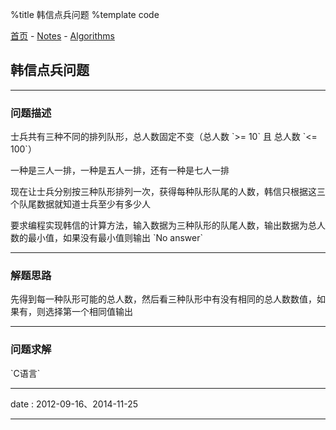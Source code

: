 %title 韩信点兵问题
%template code

[[../../index|首页]] - [[../index|Notes]] - [[index|Algorithms]]
==韩信点兵问题==
----
===问题描述===

士兵共有三种不同的排列队形，总人数固定不变（总人数 `>= 10` 且 总人数 `<= 100`）

一种是三人一排，一种是五人一排，还有一种是七人一排

现在让士兵分别按三种队形排列一次，获得每种队形队尾的人数，韩信只根据这三个队尾数据就知道士兵至少有多少人

要求编程实现韩信的计算方法，输入数据为三种队形的队尾人数，输出数据为总人数的最小值，如果没有最小值则输出 `No answer`
----
===解题思路===

先得到每一种队形可能的总人数，然后看三种队形中有没有相同的总人数数值，如果有，则选择第一个相同值输出
----
===问题求解===

`C语言`
{{{Clang
#include <stdio.h>

const int max_number = 100;

void add_sum_number(int num, int other, int *n, int *sum);


int main (int argc, char* argv[]) {
    int a, b, c;                 // 每种队列队尾的人数
    int sum_a[max_number/3 + 1]; // 3人一排队列的可能总人数
    int sum_b[max_number/5 + 1]; // 5人一排队列的可能总人数
    int sum_c[max_number/7 + 1]; // 7人一排队列的可能总人数
    int an = 0, bn = 0, cn = 0;  // 队列的行数，也就是上面三个数组元素的个数
    int flag = 0;                // 是否存在三个相同值的标志位

    // 获取队尾人数
    scanf("%d%d%d", &a, &b, &c);

    // 获取所有可能的总人数数据并存储
    add_sum_number(3, a, &an, sum_a);
    add_sum_number(5, b, &bn, sum_b);
    add_sum_number(7, c, &cn, sum_c);

    // 筛选三种队形中同时存在的数据项
    for (int i = 0; i <= an; ++i) {
        for (int j = 0; j <= bn; ++j) {
            for (int k = 0; k <= cn; ++k) {
                if (sum_a[i] == sum_b[j] && sum_b[j] == sum_c[k]) {
                    printf("%d\n", sum_a[i]);
                    flag = 1;    // 已找到最小值则设置标志位为1
                    break;       // 然后逐层退出循环（可使用goto代替）
                }
            }
            if (flag) break;
        }
        if (flag) break;
    }

    // 不存在
    if (!flag) {
        printf("No answer\n");
    }

    return 0;
}


// 获取队列所有可能的总人数数据并存储
void add_sum_number (int num, int other, int *n, int *sum) {
    int t_sum;
    for (int i = 0; i <= max_number / num; ++i) {
        t_sum = num*i + other;
        if (t_sum >= 10 && t_sum <= 100) {
            *(sum+i) = t_sum; // 存储数组元素值
            ++(*n);           // 数组元素个数+1
        }
    }
}
}}}
----
<red>date</red> : 2012-09-16、2014-11-25
----
